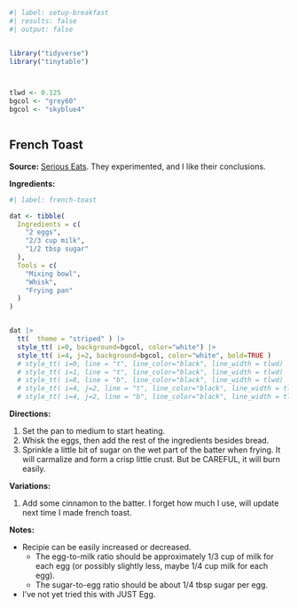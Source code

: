 

```r
#| label: setup-breakfast
#| results: false
#| output: false


library("tidyverse")
library("tinytable")



tlwd <- 0.125
bgcol <- "grey60"
bgcol <- "skyblue4"



```





## French Toast



**Source:** [Serious Eats](https://www.seriouseats.com/perfect-quick-easy-french-toast). They experimented, and I like their conclusions.

**Ingredients:**


```r
#| label: french-toast

dat <- tibble(
  Ingredients = c(
    "2 eggs",
    "2/3 cup milk",
    "1/2 tbsp sugar"
  ),
  Tools = c(
    "Mixing bowl",
    "Whisk",
    "Frying pan"
  )
)


dat |> 
  tt(  theme = "striped" ) |> 
  style_tt( i=0, background=bgcol, color="white") |> 
  style_tt( i=4, j=2, background=bgcol, color="white", bold=TRUE )
  # style_tt( i=0, line = "t", line_color="black", line_width = tlwd) |> 
  # style_tt( i=1, line = "t", line_color="black", line_width = tlwd) |> 
  # style_tt( i=8, line = "b", line_color="black", line_width = tlwd) |> 
  # style_tt( i=4, j=2, line = "t", line_color="black", line_width = tlwd )  |> 
  # style_tt( i=4, j=2, line = "b", line_color="black", line_width = tlwd )  |> 


```



**Directions:**

1. Set the pan to medium to start heating.
2. Whisk the eggs, then add the rest of the ingredients besides bread.
3. Sprinkle a little bit of sugar on the wet part of the batter when frying. It will carmalize and form a crisp little crust. But be CAREFUL, it will burn easily.

**Variations:**

1. Add some cinnamon to the batter. I forget how much I use, will update next time I made french toast.


**Notes:**

- Recipie can be easily increased or decreased.
  - The egg-to-milk ratio should be approximately 1/3 cup of milk for each egg (or possibly slightly less, maybe 1/4 cup milk for each egg).
  - The sugar-to-egg ratio should be about 1/4 tbsp sugar per egg.
- I've not yet tried this with JUST Egg.






